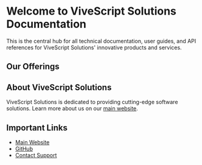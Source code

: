 
# Welcome to ViveScript Solutions Documentation

This is the central hub for all technical documentation, user guides, and API references for ViveScript Solutions' innovative products and services.

## Our Offerings

<div className="product-grid">
  <ProductCard
    title="ViveReports: Track Video Performance"
    description="Pull YouTube analytics like views, subscribers, and video stats into Google Sheets—automatically and effortlessly."
    link="/vive-reports"
  />
  <ProductCard
    title="Vive API Suite"
    description="A comprehensive suite of APIs to integrate and extend your applications with ViveScript capabilities."
    link="/vive-api-suite"
  />
</div>

## About ViveScript Solutions

ViveScript Solutions is dedicated to providing cutting-edge software solutions. Learn more about us on our [main website](https://vivescriptsolutions.com).

## Important Links

- [Main Website](https://vivescriptsolutions.com)
- [GitHub](https://github.com/ViveScriptSolutions/)
- [Contact Support](/contact)
